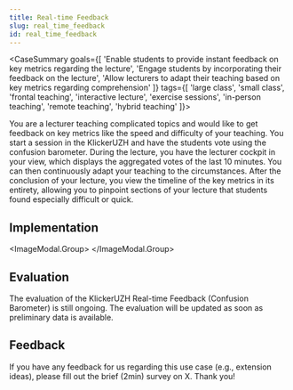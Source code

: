 ```yaml
---
title: Real-time Feedback
slug: real_time_feedback
id: real_time_feedback
---
```



<CaseSummary goals={[
  'Enable students to provide instant feedback on key metrics regarding the lecture',
  'Engage students by incorporating their feedback on the lecture',
  'Allow lecturers to adapt their teaching based on key metrics regarding comprehension'
]} tags={[
  'large class',
  'small class',
  'frontal teaching',
  'interactive lecture',
  'exercise sessions',
  'in-person teaching',
  'remote teaching',
  'hybrid teaching'
]}>
  <p>You are a lecturer teaching complicated topics and would like to get feedback on key metrics like the speed and difficulty of your teaching. You start a session in the KlickerUZH and have the students vote using the confusion barometer. During the lecture, you have the lecturer cockpit in your view, which displays the aggregated votes of the last 10 minutes. You can then continuously adapt your teaching to the circumstances. After the conclusion of your lecture, you view the timeline of the key metrics in its entirety, allowing you to pinpoint sections of your lecture that students found especially difficult or quick.</p>
</CaseSummary>

## Implementation


<ImageModal.Group>
  <ImageModal src={ConfusionInput} description="Where the audience can give you feedback on the speed and difficulty of the lecture by dragging the corresponding sliders. Each participant can provide feedback up to once a minute, after which the sliders become locked until the timeout has elapsed." title="Audience View" />
  <ImageModal className="max-h-96" src={ConfusionGauge} description="Which display an aggregate score based on the incoming feedbacks of the last ten minutes (to reflect the current situation). The number of feedbacks in the aggregate is displayed as well so that the reliability of the measure can be judged." title="Confusion Gauges" />
  <ImageModal src={ConfusionCockpit} description="Which displays the real-time feedback gauges next to the pinned questions from live Q&A. The bar on top of the window provides feedback on a quick glance, as it turns red when one of the gauges is in a red zone, and yellow when one of the gauges is in the orange zone." title="Lecturer Cockpit" />
  <ImageModal src={ConfusionHistory} description="Where the development of both metrics is plotted over time (after the completion of a session). This allows lecturers to associate the development of the gauges with their lecture timeline (e.g., to identify difficult parts)." title="Confusion Evaluation" />
</ImageModal.Group>

## Evaluation

The evaluation of the KlickerUZH Real-time Feedback (Confusion Barometer) is still ongoing. The evaluation will be updated as soon as preliminary data is available.

## Feedback

If you have any feedback for us regarding this use case (e.g., extension ideas), please fill out the brief (2min) survey on X. Thank you!

